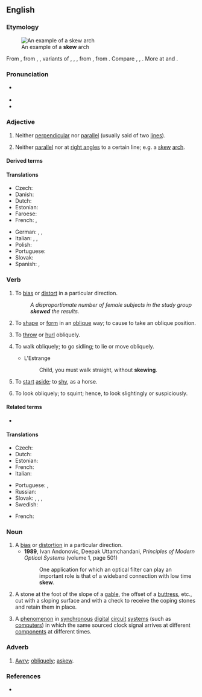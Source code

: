 ==English==

===Etymology===
[[File:Skew Arch Bridge, Plane 6, Allegheny Portage RR.jpg|thumb|An example of a '''skew''' arch]]

From {{inh|en|enm|skewen}}, from {{der|en|ONF.|escuer}}, {{m|fro|eskiuer}}, variants of {{der|en|fro|eschuer}}, {{m|fro|eschiver}}, {{m|fro|eschever}}, from {{der|en|frk|*skiuhan|t=to dread; avoid; shun}}, from {{der|en|gem-pro|*skiuhijaną|t=to frighten}}. Compare {{cog|stq|skeeuw|t=slanting, oblique}}, {{cog|da|skæv|t=skew, slanting, crooked}}, {{cog|no|skeiv}}. More at {{l|en|shy}} and {{l|en|eschew}}.

===Pronunciation===
* {{a|UK|US}} {{IPA|/skjuː/|lang=en}}
* {{audio|en-us-skew.ogg|Audio (US)|lang=en}}
* {{rhymes|uː|lang=en}}

===Adjective===
{{en-adj|-}}

# {{lb|en|mathematics}} Neither [[perpendicular]] nor [[parallel]] (usually said of two [[line]]s).
# Neither [[parallel]] nor at [[right angles]] to a certain line; e.g. a [[skew]] [[arch]].

====Derived terms====
{{der3|lang=en
|skew arch
|skew back
|skew bridge
|skew curve
|skew field
|[[skew gearing]], [[skew bevel gearing]]
|skew-Hermitian
|skew surface
|skew-symmetric
|skew symmetrical determinant
|skew-symmetry
}}

====Translations====
{{trans-top|neither perpendicular nor parallel}}
* Czech: {{t+|cs|šikmý|m}}
* Danish: {{t+|da|skæv}}
* Dutch: {{t+|nl|scheef}}
* Estonian: {{t|et|kald}}
* Faroese: {{t|fo|skeivur}}
* French: {{t+|fr|gauche}}, {{t+|fr|oblique}}
{{trans-mid}}
* German: {{t+|de|schräg}}, {{t+|de|schief}}, {{t+|de|windschief}}
* Italian: {{t+|it|sghembo}}, {{t+|it|obliquo}}, {{t+|it|trasversale}}
* Polish: {{t+|pl|skośny}}
* Portuguese: {{t+|pt|assimétrico|m}}
* Slovak: {{t|sk|kosý|m}}
* Spanish: {{t+|es|asimétrico}}, {{t+|es|oblicuo}}
{{trans-bottom}}

===Verb===
{{en-verb}}

# {{lb|en|transitive}} To [[bias]] or [[distort]] in a particular direction.
#: ''A disproportionate number of female subjects in the study group '''skewed''' the results.''
# {{lb|en|transitive}} To [[shape]] or [[form]] in an [[oblique]] way; to cause to take an oblique position.
# {{lb|en|transitive}} To [[throw]] or [[hurl]] obliquely.
# {{lb|en|intransitive}} To walk obliquely; to go sidling; to lie or move obliquely.
#* L'Estrange
#*: Child, you must walk straight, without '''skewing'''.
# {{lb|en|intransitive}} To [[start]] [[aside]]; to [[shy]], as a horse.
# {{lb|en|intransitive}} To look obliquely; to squint; hence, to look slightingly or suspiciously.
#: {{rfquotek|Beaumont and Fletcher}}

====Related terms====
* {{l|en|skewness}}

====Translations====
{{trans-top|to bias or distort in a particular direction}}
* Czech: {{t|cs|zkreslit}}
* Dutch: {{t+|nl|afleiden}}
* Estonian: {{t|et|kallutama}}
* French: {{t+|fr|biaiser}}
* Italian: {{t+|it|distorcere}}
{{trans-mid}}
* Portuguese: {{t+|pt|distorcer}}, {{t+|pt|enviesar}}
* Russian: {{t+|ru|отклоня́ться}}
* Slovak: {{t|sk|odchýliť}}, {{t|sk|skresliť}}, {{t|sk|odkloniť}}, {{t|sk|prikloniť}}
* Swedish: {{t+|sv|förvränga}}
{{trans-bottom}}

{{checktrans-top}}
* French: {{t+|fr|fausser}}
{{trans-mid}}
{{trans-bottom}}

===Noun===
{{en-noun|~}}

# A [[bias]] or [[distortion]] in a particular direction.
#* '''1989''', Ivan Andonovic, ‎Deepak Uttamchandani, ''Principles of Modern Optical Systems'' (volume 1, page 501)
#*: One application for which an optical filter can play an important role is that of a wideband connection with low time '''skew'''.
# {{lb|en|architecture}} A stone at the foot of the slope of a [[gable]], the offset of a [[buttress]], etc., cut with a sloping surface and with a check to receive the coping stones and retain them in place.
# {{lb|en|electronics}} A [[phenomenon]] in [[synchronous]] [[digital]] [[circuit]] [[system]]s (such as [[computer]]s) in which the same sourced clock signal arrives at different [[component]]s at different times.

===Adverb===
{{en-adv}}

# [[awry|Awry]]; [[obliquely]]; [[askew]].

===References===
* {{R:ODO}}
